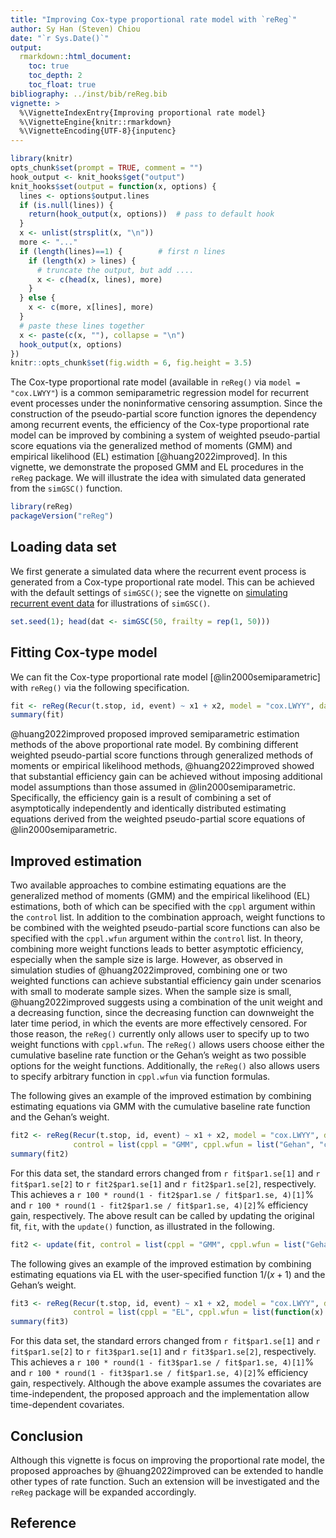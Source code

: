 ```yaml
---
title: "Improving Cox-type proportional rate model with `reReg`"
author: Sy Han (Steven) Chiou
date: "`r Sys.Date()`"
output:
  rmarkdown::html_document:
    toc: true
    toc_depth: 2
    toc_float: true
bibliography: ../inst/bib/reReg.bib
vignette: >
  %\VignetteIndexEntry{Improving proportional rate model}
  %\VignetteEngine{knitr::rmarkdown}
  %\VignetteEncoding{UTF-8}{inputenc}
---
```


```r
library(knitr)
opts_chunk$set(prompt = TRUE, comment = "")
hook_output <- knit_hooks$get("output")
knit_hooks$set(output = function(x, options) {
  lines <- options$output.lines
  if (is.null(lines)) {
    return(hook_output(x, options))  # pass to default hook
  }
  x <- unlist(strsplit(x, "\n"))
  more <- "..."
  if (length(lines)==1) {        # first n lines
    if (length(x) > lines) {
      # truncate the output, but add ....
      x <- c(head(x, lines), more)
    }
  } else {
    x <- c(more, x[lines], more)
  }
  # paste these lines together
  x <- paste(c(x, ""), collapse = "\n")
  hook_output(x, options)
})
knitr::opts_chunk$set(fig.width = 6, fig.height = 3.5) 
```

The Cox-type proportional rate model (available in `reReg()` via `model = "cox.LWYY"`)
is a common semiparametric regression model for 
recurrent event processes under the noninformative censoring assumption.
Since the construction of the pseudo-partial score function ignores the
dependency among recurrent events, 
the efficiency of the Cox-type proportional rate model can be improved by combining 
a system of weighted pseudo-partial score equations via the generalized method of moments (GMM)
and empirical likelihood (EL) estimation [@huang2022improved].
In this vignette, we demonstrate the proposed GMM and EL procedures in the `reReg` package.
We will illustrate the idea with simulated data generated from the `simGSC()` function.


```r
library(reReg)
packageVersion("reReg")
```

## Loading data set

We first generate a simulated data where the recurrent event process is generated from a Cox-type proportional rate model.
This can be achieved with the default settings of `simGSC()`; 
see the vignette on [simulating recurrent event data](https://www.sychiou.com/reReg/articles/reReg-sims.html) for illustrations of `simGSC()`.

```r
set.seed(1); head(dat <- simGSC(50, frailty = rep(1, 50)))
```

## Fitting Cox-type model

We can fit the Cox-type proportional rate model [@lin2000semiparametric] with `reReg()` via the following specification. 
```r
fit <- reReg(Recur(t.stop, id, event) ~ x1 + x2, model = "cox.LWYY", data = dat)
summary(fit)
```
@huang2022improved proposed improved semiparametric estimation methods of the above proportional rate model.
By combining different weighted pseudo-partial score functions through
generalized methods of moments or empirical likelihood methods, 
@huang2022improved showed that substantial efficiency gain can be achieved without imposing additional 
model assumptions than those assumed in @lin2000semiparametric. 
Specifically, the efficiency gain is a result of combining a set of asymptotically 
independently and identically distributed estimating equations derived from the weighted pseudo-partial 
score equations of @lin2000semiparametric.

## Improved estimation

Two available approaches to combine estimating equations are the generalized method of moments (GMM)
and the empirical likelihood (EL) estimations, both of which can be specified with the `cppl` argument 
within the `control` list.
In addition to the combination approach, weight functions to be combined with 
the weighted pseudo-partial score functions can also be specified with the `cppl.wfun` argument within the `control` list.
In theory, combining more weight functions leads to better asymptotic efficiency, 
especially when the sample size is large.
However, as observed in simulation studies of @huang2022improved, 
combining one or two weighted functions can achieve substantial efficiency gain under scenarios 
with small to moderate sample sizes.
When the sample size is small, @huang2022improved suggests using a combination of the
unit weight and a decreasing function, since the decreasing function can downweight the
later time period, in which the events are more effectively censored.
For those reason, the `reReg()` currently only allows user to specify up to two weight functions with 
`cppl.wfun`.
The `reReg()` allows users choose either the cumulative baseline rate function or the Gehan's weight 
as two possible options for the weight functions.
Additionally, the `reReg()` also allows users 
to specify arbitrary function in `cppl.wfun` via function formulas.


The following gives an example of the improved estimation by combining estimating equations 
via GMM with the cumulative baseline rate function and the Gehan's weight.
```R
fit2 <- reReg(Recur(t.stop, id, event) ~ x1 + x2, model = "cox.LWYY", data = dat, 
              control = list(cppl = "GMM", cppl.wfun = list("Gehan", "cumbase"))) 
summary(fit2) 
```
For this data set, the standard errors changed from `r fit$par1.se[1]` and `r fit$par1.se[2]` 
to `r fit2$par1.se[1]` and `r fit2$par1.se[2]`, respectively.
This achieves a `r 100 * round(1 - fit2$par1.se / fit$par1.se, 4)[1]`\% and
`r 100 * round(1 - fit2$par1.se / fit$par1.se, 4)[2]`\% efficiency gain, respectively.
The above result can be called by updating the original fit, `fit`, with the `update()` function, 
as illustrated in the following.
```R
fit2 <- update(fit, control = list(cppl = "GMM", cppl.wfun = list("Gehan", "cumbase")))
```


The following gives an example of the improved estimation by combining estimating equations 
via EL with the user-specified function $1 / (x + 1)$ and the Gehan's weight.
```R
fit3 <- reReg(Recur(t.stop, id, event) ~ x1 + x2, model = "cox.LWYY", data = dat, 
              control = list(cppl = "EL", cppl.wfun = list(function(x) 1 / (x + 1), "Gehan"))) 
summary(fit3) 
```
For this data set, the standard errors changed from `r fit$par1.se[1]` and `r fit$par1.se[2]` 
to `r fit3$par1.se[1]` and `r fit3$par1.se[2]`, respectively.
This achieves a `r 100 * round(1 - fit3$par1.se / fit$par1.se, 4)[1]`\% and
`r 100 * round(1 - fit3$par1.se / fit$par1.se, 4)[2]`\% efficiency gain, respectively.
Although the above example assumes the covariates are time-independent, 
the proposed approach and the implementation allow time-dependent covariates.


## Conclusion

Although this vignette is focus on improving the proportional rate model, 
the proposed approaches by @huang2022improved can be extended to handle other types of rate function.
Such an extension will be investigated and the `reReg` package will be expanded accordingly.



## Reference
